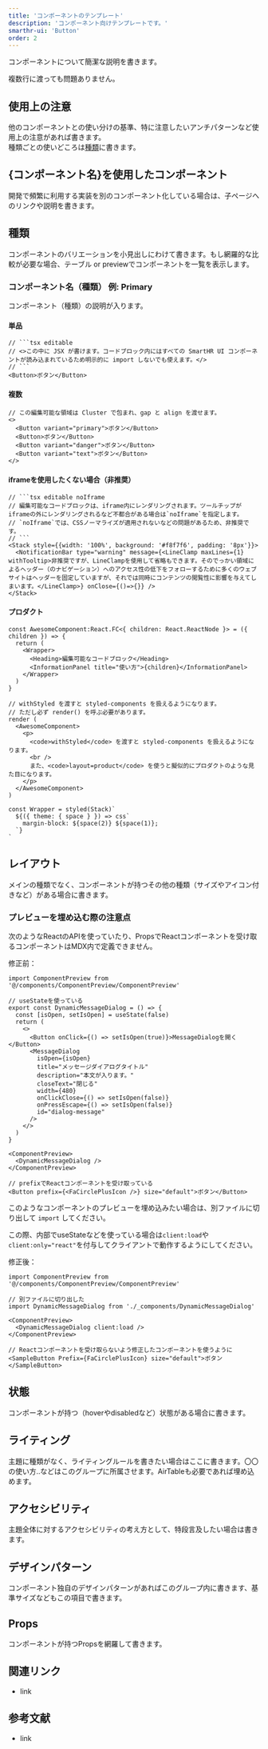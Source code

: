 ```yaml
---
title: 'コンポーネントのテンプレート'
description: 'コンポーネント向けテンプレートです。'
smarthr-ui: 'Button'
order: 2
---
```



コンポーネントについて簡潔な説明を書きます。

複数行に渡っても問題ありません。

<ComponentStory name="Button" />

## 使用上の注意

他のコンポーネントとの使い分けの基準、特に注意したいアンチパターンなど使用上の注意があれば書きます。  
種類ごとの使いどころは[種類](#h2-2)に書きます。


## \{コンポーネント名\}を使用したコンポーネント

開発で頻繁に利用する実装を別のコンポーネント化している場合は、子ページへのリンクや説明を書きます。

## 種類

コンポーネントのバリエーションを小見出しにわけて書きます。もし網羅的な比較が必要な場合、テーブル or previewでコンポーネントを一覧を表示します。

### コンポーネント名（種類） 例: Primary

コンポーネント（種類）の説明が入ります。

#### 単品

```tsx editable
// ```tsx editable
// <>この中に JSX が書けます。コードブロック内にはすべての SmartHR UI コンポーネントが読み込まれているため明示的に import しないでも使えます。</>
// ```
<Button>ボタン</Button>
```

#### 複数

```tsx editable
// この編集可能な領域は Cluster で包まれ、gap と align を渡せます。
<>
  <Button variant="primary">ボタン</Button>
  <Button>ボタン</Button>
  <Button variant="danger">ボタン</Button>
  <Button variant="text">ボタン</Button>
</>
```

#### iframeを使用したくない場合（非推奨）

```tsx editable noIframe
// ```tsx editable noIframe
// 編集可能なコードブロックは、iframe内にレンダリングされます。ツールチップがiframeの外にレンダリングされるなど不都合がある場合は`noIframe`を指定します。
// `noIframe`では、CSSノーマライズが適用されないなどの問題があるため、非推奨です。
// ```
<Stack style={{width: '100%', background: '#f8f7f6', padding: '8px'}}>
  <NotificationBar type="warning" message={<LineClamp maxLines={1} withTooltip>非推奨ですが、LineClampを使用して省略もできます。そのでっかい領域によるヘッダー（のナビゲーション）へのアクセス性の低下をフォローするために多くのウェブサイトはヘッダーを固定していますが、それでは同時にコンテンツの閲覧性に影響を与えてしまいます。</LineClamp>} onClose={()=>{}} />
</Stack>
```

#### プロダクト

```tsx editable withStyled layout=product
const AwesomeComponent:React.FC<{ children: React.ReactNode }> = ({ children }) => {
  return (
    <Wrapper>
      <Heading>編集可能なコードブロック</Heading>
      <InformationPanel title="使い方">{children}</InformationPanel>
    </Wrapper>
  )
}

// withStyled を渡すと styled-components を扱えるようになります。
// ただし必ず render() を呼ぶ必要があります。
render (
  <AwesomeComponent>
    <p>
      <code>withStyled</code> を渡すと styled-components を扱えるようになります。
      <br />
      また、<code>layout=product</code> を使うと擬似的にプロダクトのような見た目になります。
    </p>
  </AwesomeComponent>
)

const Wrapper = styled(Stack)`
  ${({ theme: { space } }) => css`
    margin-block: ${space(2)} ${space(1)};
  `}
`
```

## レイアウト

メインの種類でなく、コンポーネントが持つその他の種類（サイズやアイコン付きなど）がある場合に書きます。

### プレビューを埋め込む際の注意点

次のようなReactのAPIを使っていたり、PropsでReactコンポーネントを受け取るコンポーネントはMDX内で定義できません。

修正前：
```tsx
import ComponentPreview from '@/components/ComponentPreview/ComponentPreview'

// useStateを使っている
export const DynamicMessageDialog = () => {
  const [isOpen, setIsOpen] = useState(false)
  return (
    <>
      <Button onClick={() => setIsOpen(true)}>MessageDialogを開く</Button>
      <MessageDialog
        isOpen={isOpen}
        title="メッセージダイアログタイトル"
        description="本文が入ります。"
        closeText="閉じる"
        width={480}
        onClickClose={() => setIsOpen(false)}
        onPressEscape={() => setIsOpen(false)}
        id="dialog-message"
      />
    </>
  )
}

<ComponentPreview>
  <DynamicMessageDialog />
</ComponentPreview>

// prefixでReactコンポーネントを受け取っている
<Button prefix={<FaCirclePlusIcon />} size="default">ボタン</Button>
```

このようなコンポーネントのプレビューを埋め込みたい場合は、別ファイルに切り出して `import` してください。

この際、内部でuseStateなどを使っている場合は`client:load`や`client:only="react"`を付与してクライアントで動作するようにしてください。

修正後：
```tsx
import ComponentPreview from '@/components/ComponentPreview/ComponentPreview'

// 別ファイルに切り出した
import DynamicMessageDialog from './_components/DynamicMessageDialog'

<ComponentPreview>
  <DynamicMessageDialog client:load />
</ComponentPreview>

// Reactコンポーネントを受け取らないよう修正したコンポーネントを使うように
<SampleButton Prefix={FaCirclePlusIcon} size="default">ボタン</SampleButton>
```

## 状態

コンポーネントが持つ（hoverやdisabledなど）状態がある場合に書きます。

## ライティング

主題に種類がなく、ライティングルールを書きたい場合はここに書きます。〇〇の使い方..などはこのグループに所属させます。AirTableも必要であれば埋め込めます。

## アクセシビリティ

主題全体に対するアクセシビリティの考え方として、特段言及したい場合は書きます。

## デザインパターン

コンポーネント独自のデザインパターンがあればこのグループ内に書きます、基準サイズなどもこの項目で書きます。

## Props

コンポーネントが持つPropsを網羅して書きます。

<ComponentPropsTable name="Button" />

## 関連リンク

- link

## 参考文献

- link
